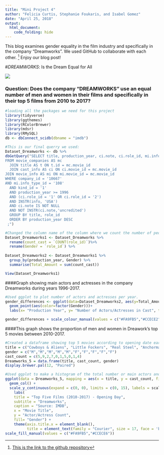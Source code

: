 ```yaml
---
title: "Mini Project 4"
author: "Felicia Curtis, Stephanie Foukaris, and Isabel Gomez"
date: "April 25, 2018"
output: 
  html_document:
    code_folding: hide
---
```


This blog examines gender equality in the film industry and specifically in the company "Dreamworks".  We used GitHub to collaborate with each other. [^1] Enjoy our blog post!


#*DREAMWORKS*: Is the Dream Equal for All

![](https://pmcvariety.files.wordpress.com/2017/01/dreamworks-animation-logo.jpg?w=1000&h=563&crop=1)

### Question: Does the company "DREAMWORKS" use an equal number of men and women in their films and specifically in their top 5 films from 2010 to 2017?

```r
#loading all the packages we need for this project
library(tidyverse)
library(ggthemes)
library(RColorBrewer)
library(mdsr)
library(RMySQL)
db <- dbConnect_scidb(dbname = "imdb")
```


```r
#This is our final querry we used:
Dataset_Dreamworks <- db %>%
dbGetQuery("SELECT title, production_year, ci.note, ci.role_id, mi.info, COUNT(role_id) 
FROM movie_companies AS mc
  JOIN title AS t ON t.id = mc.movie_id
  JOIN cast_info AS ci ON ci.movie_id = mc.movie_id
JOIN movie_info AS mi ON mi.movie_id = mc.movie_id
WHERE company_id = '10667'
AND mi.info_type_id = '108'
  AND kind_id = '1' 
  AND production_year >= 1996
  AND (ci.role_id = '1' OR ci.role_id = '2')
  AND INSTR(info, 'USA')
  AND ci.note IS NOT NULL
  AND NOT INSTR(ci.note,'uncredited')
  GROUP BY title, role_id
  ORDER BY production_year DESC
 ;")
```


```r
#Changed the column name of the column where we count the number of people.
Dataset_Dreamworks1 <- Dataset_Dreamworks %>%
  rename(count_cast = `COUNT(role_id)`)%>%
  rename(Gender = `role_id`) %>%
  
Dataset_Dreamworks2 <- Dataset_Dreamworks1 %>%
  group_by(production_year, Gender) %>%
  summarise(Total_Amount = sum(count_cast))

View(Dataset_Dreamworks1)

```

####Graph showing main actors and actresses in the company Dreamworks during years 1996-2017.

```r
#Used ggplot to plot number of actors and actresses per year.
gender_differences <- ggplot(data=Dataset_Dreamworks2, aes(y=Total_Amount, x=production_year)) +
  geom_point(aes(color=factor(Gender)))+
  labs(x= "Production Year", y= "Number of Actors/Actresses in Cast", title = "Gender Gap in Top Movies from Dreamwork Productions", color = "Gender")

gender_differences + scale_colour_manual(values = c("#FA9FB5","#CCECE2"))
```

####This graph shows the proportion of men and women in Dreawork's top 5 movies between 2010-2017.

```r
#Created a dataframe showing top 5 movies according to opening date earnings.
title = c("Cowboys & Aliens", "Little Fockers", "Real Steel", "Anchorman 2", "The Help")
gender = c("M","M","M","M","M","F","F","F","F","F")
cast_count = c(5,9,2,7,0,1,5,0,1,4)
Dreamworks_5 = data.frame(title, cast_count, gender)
display.brewer.pal(12, "Paired")
```


```r
#Used ggplot to make a histogram of the total number or main actors and actresses in each of the top 5 movies and colored each bar with the proportion of men and women.
ggplot(data = Dreamworks_5, mapping = aes(x = title, y = cast_count, fill=factor(gender))) + theme_solarized_2() +
  geom_col() +
  scale_y_continuous(expand = c(0, 0), limits = c(0, 15), labels = scales::comma) +
    labs(
    title = "Top Five Films (2010-2017) - Opening Day",
    subtitle = "Dreamworks",
    caption = "Source: IMDB",
    x = "Movie Title",
    y = "Actor/Actress Count",
    fill= "Gender") + 
    theme(axis.title.x = element_blank(), 
          title = element_text(family = "Courier", size = 17, face = 'bold'), panel.grid.major = element_blank(), panel.grid.minor = element_blank(), plot.background = element_rect(fill = "#F7F7F7", colour = "#CCECE6"), panel.background = element_rect(fill = "#F7F7F7", colour = "#CCECE6"), legend.background = element_rect(fill = "#F7F7F7"))+
scale_fill_manual(values = c("#FA9FB5","#CCECE6"))
```

[^1]: [This is the link to the github repository](https://github.com/igomez39/mp4.git)
